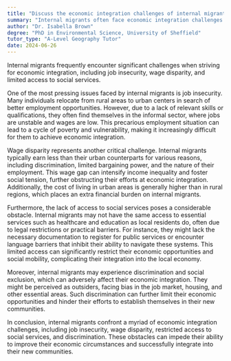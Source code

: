```yaml
---
title: "Discuss the economic integration challenges of internal migrants"
summary: "Internal migrants often face economic integration challenges such as job insecurity, wage disparity, and lack of access to social services."
author: "Dr. Isabella Brown"
degree: "PhD in Environmental Science, University of Sheffield"
tutor_type: "A-Level Geography Tutor"
date: 2024-06-26
---
```


Internal migrants frequently encounter significant challenges when striving for economic integration, including job insecurity, wage disparity, and limited access to social services.

One of the most pressing issues faced by internal migrants is job insecurity. Many individuals relocate from rural areas to urban centers in search of better employment opportunities. However, due to a lack of relevant skills or qualifications, they often find themselves in the informal sector, where jobs are unstable and wages are low. This precarious employment situation can lead to a cycle of poverty and vulnerability, making it increasingly difficult for them to achieve economic integration.

Wage disparity represents another critical challenge. Internal migrants typically earn less than their urban counterparts for various reasons, including discrimination, limited bargaining power, and the nature of their employment. This wage gap can intensify income inequality and foster social tension, further obstructing their efforts at economic integration. Additionally, the cost of living in urban areas is generally higher than in rural regions, which places an extra financial burden on internal migrants.

Furthermore, the lack of access to social services poses a considerable obstacle. Internal migrants may not have the same access to essential services such as healthcare and education as local residents do, often due to legal restrictions or practical barriers. For instance, they might lack the necessary documentation to register for public services or encounter language barriers that inhibit their ability to navigate these systems. This limited access can significantly restrict their economic opportunities and social mobility, complicating their integration into the local economy.

Moreover, internal migrants may experience discrimination and social exclusion, which can adversely affect their economic integration. They might be perceived as outsiders, facing bias in the job market, housing, and other essential areas. Such discrimination can further limit their economic opportunities and hinder their efforts to establish themselves in their new communities.

In conclusion, internal migrants confront a myriad of economic integration challenges, including job insecurity, wage disparity, restricted access to social services, and discrimination. These obstacles can impede their ability to improve their economic circumstances and successfully integrate into their new communities.
    